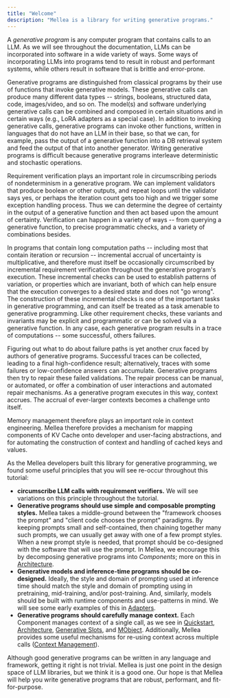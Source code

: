 ```yaml
---
title: "Welcome"
description: "Mellea is a library for writing generative programs."
---
```


A _generative program_ is any computer program that contains calls to an LLM. As we will see throughout the documentation, LLMs can be incorporated into software in a wide variety of ways. Some ways of incorporating LLMs into programs tend to result in robust and performant systems, while others result in software that is brittle and error-prone.

Generative programs are distinguished from classical programs by their use of functions that invoke generative models. These generative calls can produce many different data types -- strings, booleans, structured data, code, images/video, and so on. The model(s) and software underlying generative calls can be combined and composed in certain situations and in certain ways (e.g., LoRA adapters as a special case). In addition to invoking generative calls, generative programs can invoke other functions, written in languages that do not have an LLM in their base, so that we can, for example, pass the output of a generative function into a DB retrieval system and feed the output of that into another generator. Writing generative programs is difficult because generative programs interleave deterministic and stochastic operations.

Requirement verification plays an important role in circumscribing periods of nondeterminism in a generative program. We can implement validators that produce boolean or other outputs, and repeat loops until the validator says yes, or perhaps the iteration count gets too high and we trigger some exception handling process. Thus we can determine the degree of certainty in the output of a generative function and then act based upon the amount of certainty. Verification can happen in a variety of ways -- from querying a generative function, to precise programmatic checks, and a variety of combinations besides.

In programs that contain long computation paths -- including most that contain iteration or recursion -- incremental accrual of uncertainty is multiplicative, and therefore must itself be occasionally circumscribed by incremental requirement verification throughout the generative program's execution. These incremental checks can be used to establish patterns of variation, or properties which are invariant, both of which can help ensure that the execution converges to a desired state and does not "go wrong". The construction of these incremental checks is one of the important tasks in generative programming, and can itself be treated as a task amenable to generative programming. Like other requirement checks, these variants and invariants may be explicit and programmatic or can be solved via a generative function. In any case, each generative program results in a trace of computations -- some successful, others failures.

Figuring out what to do about failure paths is yet another crux faced by authors of generative programs. Successful traces can be collected, leading to a final high-confidence result; alternatively, traces with some failures or low-confidence answers can accumulate. Generative programs then try to repair these failed validations. The repair process can be manual, or automated, or offer a combination of user interactions and automated repair mechanisms. As a generative program executes in this way, context accrues. The accrual of ever-larger contexts becomes a challenge unto itself.

Memory management therefore plays an important role in context engineering. Mellea therefore provides a mechanism for mapping components of KV Cache onto developer and user-facing abstractions, and for automating the construction of context and handling of cached keys and values.

As the Mellea developers built this library for generative programming, we found some useful principles that you will see re-occur throughout this tutorial:

- **circumscribe LLM calls with requirement verifiers.** We will see variations on this principle throughout the tutorial.
- **Generative programs should use simple and composable prompting styles.** Mellea takes a middle-ground between the "framework chooses the prompt" and "client code chooses the prompt" paradigms. By keeping prompts small and self-contained, then chaining together many such prompts, we can usually get away with one of a few prompt styles. When a new prompt style is needed, that prompt should be co-designed with the software that will use the prompt. In Mellea, we encourage this by decomposing generative programs into _Components_; more on this in [Architecture](/overview/architecture).
- **Generative models and inference-time programs should be co-designed.** Ideally, the style and domain of prompting used at inference time should match the style and domain of prompting using in pretraining, mid-training, and/or post-training. And, similarly, models should be built with runtime components and use-patterns in mind. We will see some early examples of this in [Adapters](/core-concept/adapters).
- **Generative programs should carefully manage context.** Each Component manages context of a single call, as we see in [Quickstart](/overview/quick-start), [Architecture](/overview/architecture), [Generative Slots](/core-concept/generative-slots), and [MObject](/core-concept/mobjects). Additionally, Mellea provides some useful mechanisms for re-using context across multiple calls ([Context Management](/core-concept/context-management)).

Although good generative programs can be written in any language and framework, getting it right is not trivial. Mellea is just one point in the design space of LLM libraries, but we think it is a good one. Our hope is that Mellea will help you write generative programs that are robust, performant, and fit-for-purpose.

